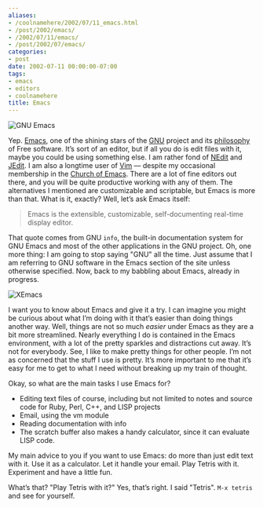 ```yaml
---
aliases:
- /coolnamehere/2002/07/11_emacs.html
- /post/2002/emacs/
- /2002/07/11/emacs/
- /post/2002/07/emacs/
categories:
- post
date: 2002-07-11 00:00:00-07:00
tags:
- emacs
- editors
- coolnamehere
title: Emacs
---
```


![GNU Emacs](@img/2002/emacs-logo.png)

Yep. [Emacs](http://www.gnu.org/software/emacs), one of the shining
stars of the [GNU](http://www.gnu.org) project and its
[philosophy](http://www.gnu.org/philosophy/philosophy.html) of Free
software. It’s sort of an editor, but if all you do is edit files with
it, maybe you could be using something else. I am rather fond of
[NEdit](http://www.nedit.org/) and [JEdit](http://www.jedit.org/). I am
also a longtime user of [Vim](/tags/vim) — despite my occasional
membership in the [Church of
Emacs](http://www.dina.dk/~abraham/religion/). There are a lot of fine
editors out there, and you will be quite productive working with any of
them. The alternatives I mentioned are customizable and scriptable, but
Emacs is more than that. What is it, exactly? Well, let’s ask Emacs
itself:

> Emacs is the extensible, customizable, self-documenting real-time
> display editor.

That quote comes from GNU `info`, the built-in documentation system for
GNU Emacs and most of the other applications in the GNU project. Oh, one
more thing: I am going to stop saying "GNU" all the time. Just assume
that I am referring to GNU software in the Emacs section of the site
unless otherwise specified. Now, back to my babbling about Emacs,
already in progress.

![XEmacs](@img/2002/xemacs-logo.png)

I want you to know about Emacs and give it a try. I can imagine you
might be curious about what I’m doing with it that’s easier than doing
things another way. Well, things are not so much *easier* under Emacs as
they are a bit more streamlined. Nearly everything I do is contained in
the Emacs environment, with a lot of the pretty sparkles and
distractions cut away. It’s not for everybody. See, I like to make
pretty things for other people. I’m not as concerned that the stuff I
use is pretty. It’s more important to me that it’s easy for me to get to
what I need without breaking up my train of thought.

Okay, so what are the main tasks I use Emacs for?

- Editing text files of course, including but not limited to notes and source code for Ruby, Perl, C++, and LISP projects
- Email, using the vm module
- Reading documentation with info
- The scratch buffer also makes a handy calculator, since it can
  evaluate LISP code.

My main advice to you if you want to use Emacs: do more than just edit
text with it. Use it as a calculator. Let it handle your email. Play
Tetris with it. Experiment and have a little fun.

What’s that? "Play Tetris with it?" Yes, that’s right. I said "Tetris".
`M-x tetris` and see for yourself.
